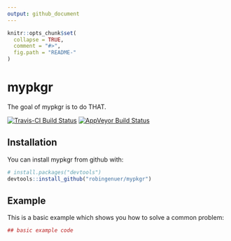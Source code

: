 ```yaml
---
output: github_document
---
```


<!-- README.md is generated from README.Rmd. Please edit that file -->

```r
knitr::opts_chunk$set(
  collapse = TRUE,
  comment = "#>",
  fig.path = "README-"
)
```

# mypkgr

The goal of mypkgr is to do THAT.

[![Travis-CI Build Status](https://travis-ci.org/robingenuer/mypkgr.svg?branch=master)](https://travis-ci.org/robingenuer/mypkgr)
[![AppVeyor Build Status](https://ci.appveyor.com/api/projects/status/github/robingenuer/mypkgr?branch=master&svg=true)](https://ci.appveyor.com/project/robingenuer/mypkgr)

## Installation

You can install mypkgr from github with:

```r
# install.packages("devtools")
devtools::install_github("robingenuer/mypkgr")
```

## Example

This is a basic example which shows you how to solve a common problem:

```r
## basic example code
```
